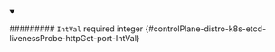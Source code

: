 
<details className="config-field" data-expandable="false" open>
<summary>

######### `IntVal` <span className="config-field-required" data-required="false">required</span> <span className="config-field-type">integer</span> <span className="config-field-default"></span> <span className="config-field-enum"></span> {#controlPlane-distro-k8s-etcd-livenessProbe-httpGet-port-IntVal}



</summary>



</details>
